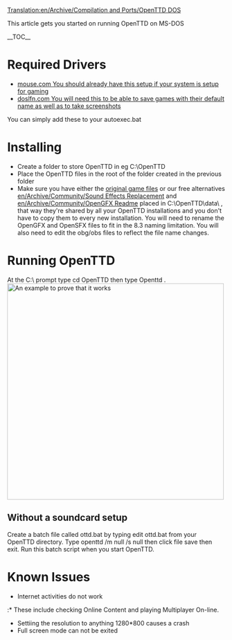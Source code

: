 [[Translation:en/Archive/Compilation and Ports/OpenTTD DOS]]

This article gets you started on running OpenTTD on MS-DOS

__TOC__
=Required Drivers=
* [http://www.computerhope.com/download/hardware/mouse.zip mouse.com You should already have this setup if your system is setup for gaming]
* [http://www.ibiblio.org/pub/micro/pc-stuff/freedos/files/util/system/doslfn/0.40/ doslfn.com You will need this to be able to save games with their default name as well as to take screenshots]
You can simply add these to your autoexec.bat

=Installing=
* Create a folder to store OpenTTD in eg C:\OpenTTD
* Place the OpenTTD files in the root of the folder created in the previous folder
* Make sure you have either the [[en/Manual/Installation#files-from-ttd|original game files]] or our free alternatives [[en/Archive/Community/Sound Effects Replacement]] and [[en/Archive/Community/OpenGFX Readme]] placed in C:\OpenTTD\data\ , that way they're shared by all your OpenTTD installations and you don't have to copy them to every new installation. You will need to rename the OpenGFX and OpenSFX files to fit in the 8.3 naming limitation. You will also need to edit the obg/obs files to reflect the file name changes.


=Running OpenTTD=
At the C:\ prompt type cd OpenTTD then type Openttd .
{{en/Note|You should not run OpenTTD as described above if you do not have a soundcard setup as OpenTTD will not exit cleanly.}}
[[File:en/Archive/Compilation and Ports/Exit to DOS.png|thumb|center|500px|An example to prove that it works]]
{{en/-}}

==Without a soundcard setup==

Create a batch file called ottd.bat by typing edit ottd.bat from your OpenTTD directory. Type openttd /m null /s null then click file save then exit. Run this batch script when you start OpenTTD.

=Known Issues=
* Internet activities do not work
:* These include checking Online Content and playing Multiplayer On-line.
* Settiing the resolution to anything 1280*800 causes a crash
* Full screen mode can not be exited